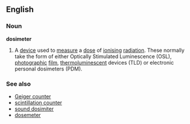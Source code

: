 ==English==
===Noun===
{{wikipedia}}
'''dosimeter'''
# A [[device]] used to [[measure]] a [[dose]] of [[ionising]] [[radiation]]. These normally take the form of either Optically Stimulated Luminescence (OSL), [[photographic]] [[film]], [[thermoluminescent]] devices (TLD) or electronic personal dosimeters (PDM).

===See also===
*[[Geiger counter]]
*[[scintillation counter]]
*[[sound dosimiter]]
*[[dosemeter]]